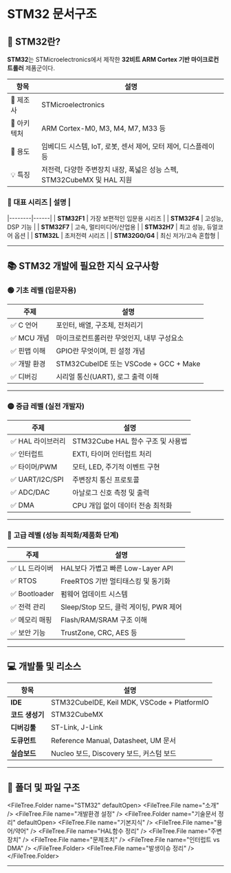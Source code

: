 
# STM32 문서구조

## 🔷 STM32란?

**STM32**는 STMicroelectronics에서 제작한 **32비트 ARM Cortex 기반 마이크로컨트롤러** 제품군이다.  

| 항목 | 설명 |
|------|------|
| 🔧 제조사 | STMicroelectronics |
| 🧠 아키텍처 | ARM Cortex-M0, M3, M4, M7, M33 등 |
| 🎯 용도 | 임베디드 시스템, IoT, 로봇, 센서 제어, 모터 제어, 디스플레이 등 |
| 💡 특징 | 저전력, 다양한 주변장치 내장, 폭넓은 성능 스펙, STM32CubeMX 및 HAL 지원 |

### 📌 대표 시리즈 | 설명 |
|--------|------|
| **STM32F1** | 가장 보편적인 입문용 시리즈 |
| **STM32F4** | 고성능, DSP 기능 |
| **STM32F7** | 고속, 멀티미디어/산업용 |
| **STM32H7** | 최고 성능, 듀얼코어 옵션 |
| **STM32L** | 초저전력 시리즈 |
| **STM32G0/G4** | 최신 저가/고속 혼합형 |

---

## 📚 STM32 개발에 필요한 지식 요구사항

### 🟢 **기초 레벨** (입문자용)
| 주제 | 설명 |
|------|------|
| ✅ C 언어 | 포인터, 배열, 구조체, 전처리기 |
| ✅ MCU 개념 | 마이크로컨트롤러란 무엇인지, 내부 구성요소 |
| ✅ 핀맵 이해 | GPIO란 무엇이며, 핀 설정 개념 |
| ✅ 개발 환경 | STM32CubeIDE 또는 VSCode + GCC + Make |
| ✅ 디버깅 | 시리얼 통신(UART), 로그 출력 이해 |

---

### 🟡 **중급 레벨** (실전 개발자)
| 주제 | 설명 |
|------|------|
| ✅ HAL 라이브러리 | STM32Cube HAL 함수 구조 및 사용법 |
| ✅ 인터럽트 | EXTI, 타이머 인터럽트 처리 |
| ✅ 타이머/PWM | 모터, LED, 주기적 이벤트 구현 |
| ✅ UART/I2C/SPI | 주변장치 통신 프로토콜 |
| ✅ ADC/DAC | 아날로그 신호 측정 및 출력 |
| ✅ DMA | CPU 개입 없이 데이터 전송 최적화 |

---

### 🔴 **고급 레벨** (성능 최적화/제품화 단계)
| 주제 | 설명 |
|------|------|
| ✅ LL 드라이버 | HAL보다 가볍고 빠른 Low-Layer API |
| ✅ RTOS | FreeRTOS 기반 멀티태스킹 및 동기화 |
| ✅ Bootloader | 펌웨어 업데이트 시스템 |
| ✅ 전력 관리 | Sleep/Stop 모드, 클럭 게이팅, PWR 제어 |
| ✅ 메모리 매핑 | Flash/RAM/SRAM 구조 이해 |
| ✅ 보안 기능 | TrustZone, CRC, AES 등

---

## 💻 개발툴 및 리소스

| 항목 | 설명 |
|------|------|
| **IDE** | STM32CubeIDE, Keil MDK, VSCode + PlatformIO |
| **코드 생성기** | STM32CubeMX |
| **디버깅툴** | ST-Link, J-Link |
| **도큐먼트** | Reference Manual, Datasheet, UM 문서 |
| **실습보드** | Nucleo 보드, Discovery 보드, 커스텀 보드

---

## 📂  폴더 및 파일 구조

<FileTree.Folder name="STM32" defaultOpen>
  <FileTree.File name="소개" />
  <FileTree.File name="개발환경 설정" />
  <FileTree.Folder name="기술문서 정리" defaultOpen>
    <FileTree.File name="기본지식" />
    <FileTree.File name="용어/약어" />
    <FileTree.File name="HAL함수 정리" />
    <FileTree.File name="주변장치" />
    <FileTree.File name="문제조치" />
    <FileTree.File name="인터럽트 vs DMA" />
  </FileTree.Folder>
  <FileTree.File name="발생이슈 정리" />
</FileTree.Folder>

---
